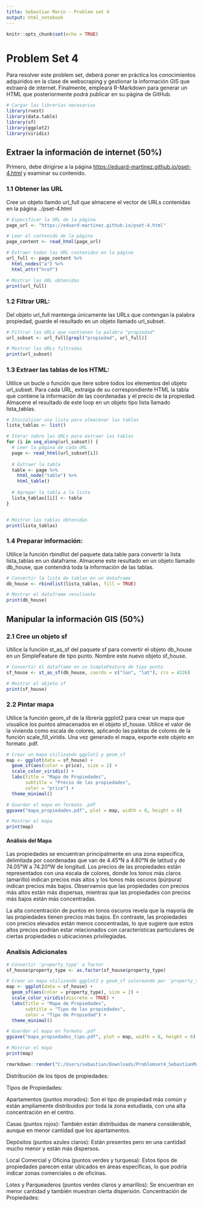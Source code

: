 ---
title: Sebastian Marin - Problem set 4
output: html_notebook
---

```{r setup, include=FALSE}
knitr::opts_chunk$set(echo = TRUE)
```

# Problem Set 4

Para resolver este problem set, deberá poner en práctica los conocimientos adquiridos en la clase de webscraping y gestionar la información GIS que extraerá de internet. Finalmente, empleará R-Markdown para generar un HTML que posteriormente podrá publicar en su página de GitHub.

```{r}
# Cargar las librerías necesarias
library(rvest)
library(data.table)
library(sf)
library(ggplot2)
library(viridis)

```

## Extraer la información de internet (50%)

Primero, debe dirigirse a la página <https://eduard-martinez.github.io/pset-4.html> y examinar su contenido.

### 1.1 Obtener las URL

Cree un objeto llamdo url_full que almacene el vector de URLs contenidas en la página ../pset-4.html

```{r}

# Especificar la URL de la página
page_url <- "https://eduard-martinez.github.io/pset-4.html"

# Leer el contenido de la página
page_content <- read_html(page_url)

# Extraer todas las URL contenidas en la página
url_full <- page_content %>%
  html_nodes("a") %>%
  html_attr("href")

# Mostrar las URL obtenidas
print(url_full)

```

### 1.2 Filtrar URL:

Del objeto url_full mantenga únicamente las URLs que contengan la palabra propiedad, guarde el resultado en un objeto llamado url_subset.

```{r}
# Filtrar las URLs que contienen la palabra "propiedad"
url_subset <- url_full[grepl("propiedad", url_full)]

# Mostrar las URLs filtradas
print(url_subset)
```

### 1.3 Extraer las tablas de los HTML:

Utilice un bucle o función que itere sobre todos los elementos del objeto url_subset. Para cada URL, extraiga de su correspondiente HTML la tabla que contiene la información de las coordenadas y el precio de la propiedad. Almacene el resultado de este loop en un objeto tipo lista llamado lista_tablas.

```{r}

# Inicializar una lista para almacenar las tablas
lista_tablas <- list()

# Iterar sobre las URLs para extraer las tablas
for (i in seq_along(url_subset)) {
  # Leer la página de cada URL
  page <- read_html(url_subset[i])
  
  # Extraer la tabla
  table <- page %>%
    html_node("table") %>%
    html_table()
  
  # Agregar la tabla a la lista
  lista_tablas[[i]] <- table
}


# Mostrar las tablas obtenidas
print(lista_tablas)
```

### 1.4 Preparar información:

Utilice la función rbindlist del paquete data.table para convertir la lista lista_tablas en un dataframe. Almacene este resultado en un objeto llamado db_house, que contendrá toda la información de las tablas.

```{r}
# Convertir la lista de tablas en un dataframe
db_house <- rbindlist(lista_tablas, fill = TRUE)

# Mostrar el dataframe resultante
print(db_house)
```

## Manipular la información GIS (50%)

### 2.1 Cree un objeto sf

Utilice la función st_as_sf del paquete sf para convertir el objeto db_house en un SimpleFeature de tipo punto. Nombre este nuevo objeto sf_house.

```{r}
# Convertir el dataframe en un SimpleFeature de tipo punto
sf_house <- st_as_sf(db_house, coords = c("lon", "lat"), crs = 4326)

# Mostrar el objeto sf
print(sf_house)
```

### 2.2 Pintar mapa

Utilice la función geom_sf de la librería ggplot2 para crear un mapa que visualice los puntos almacenados en el objeto sf_house. Utilice el valor de la vivienda como escala de colores, aplicando las paletas de colores de la función scale_fill_viridis. Una vez generado el mapa, exporte este objeto en formato .pdf.

```{r}
# Crear un mapa utilizando ggplot2 y geom_sf
map <- ggplot(data = sf_house) +
  geom_sf(aes(color = price), size = 2) +
  scale_color_viridis() +
  labs(title = "Mapa de Propiedades",
       subtitle = "Precio de las propiedades",
       color = "price") +
  theme_minimal()

# Guardar el mapa en formato .pdf
ggsave("mapa_propiedades.pdf", plot = map, width = 8, height = 6)

# Mostrar el mapa
print(map)
```

#### Análisis del Mapa

Las propiedades se encuentran principalmente en una zona específica, delimitada por coordenadas que van de 4.45°N a 4.80°N de latitud y de 74.05°W a 74.20°W de longitud. Los precios de las propiedades están representados con una escala de colores, donde los tonos más claros (amarillo) indican precios más altos y los tonos más oscuros (púrpura) indican precios más bajos. Observamos que las propiedades con precios más altos están más dispersas, mientras que las propiedades con precios más bajos están más concentradas.

La alta concentración de puntos en tonos oscuros revela que la mayoría de las propiedades tienen precios más bajos. En contraste, las propiedades con precios elevados están menos concentradas, lo que sugiere que estos altos precios podrían estar relacionados con características particulares de ciertas propiedades o ubicaciones privilegiadas.


### Analisis Adicionales
```{r}
# Convertir 'property_type' a factor
sf_house$property_type <- as.factor(sf_house$property_type)

# Crear un mapa utilizando ggplot2 y geom_sf coloreando por 'property_type'
map <- ggplot(data = sf_house) +
  geom_sf(aes(color = property_type), size = 2) +
  scale_color_viridis(discrete = TRUE) +
  labs(title = "Mapa de Propiedades",
       subtitle = "Tipo de las propiedades",
       color = "Tipo de Propiedad") +
  theme_minimal()

# Guardar el mapa en formato .pdf
ggsave("mapa_propiedades_tipo.pdf", plot = map, width = 8, height = 6)

# Mostrar el mapa
print(map)

rmarkdown::render("C:/Users/sebastian/Downloads/Problemset4_SebastianMarin.Rmd")

```

Distribución de los tipos de propiedades:

Tipos de Propiedades:

Apartamentos (puntos morados): Son el tipo de propiedad más común y están ampliamente distribuidos por toda la zona estudiada, con una alta concentración en el centro.

Casas (puntos rojos): También están distribuidas de manera considerable, aunque en menor cantidad que los apartamentos.

Depósitos (puntos azules claros): Están presentes pero en una cantidad mucho menor y están más dispersos.

Local Comercial y Oficina (puntos verdes y turquesa): Estos tipos de propiedades parecen estar ubicados en áreas específicas, lo que podría indicar zonas comerciales o de oficinas.

Lotes y Parqueaderos (puntos verdes claros y amarillos): Se encuentran en menor cantidad y también muestran cierta dispersión.
Concentración de Propiedades:





